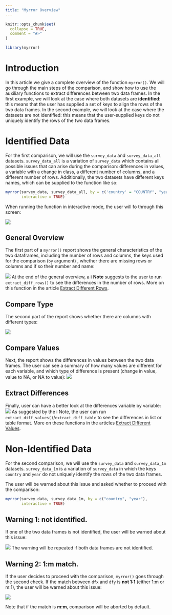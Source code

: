 ```yaml
---
title: "Myrror Overview"
---
```


```r
knitr::opts_chunk$set(
  collapse = TRUE,
  comment = "#>"
)
```

```r
library(myrror)
```

# Introduction

In this article we give a complete overview of the function `myrror()`. We will go through the main steps of the comparison, and show how to use the auxiliary functions to extract differences between two data frames. In the first example, we will look at the case where both datasets are **identified**: this means that the user has supplied a set of keys to align the rows of the two data frames. In the second example, we will look at the case where the datasets are not identified: this means that the user-supplied keys do not uniquely identify the rows of the two data frames.

# Identified Data

For the first comparison, we will use the `survey_data` and `survey_data_all` datasets. `survey_data_all` is a variation of `survey_data` which contains all possible issues that can arise during the comparison: differences in values, a variable with a change in class, a different number of columns, and a different number of rows. Additionally, the two datasets have different keys names, which can be supplied to the function like so:

```r
myrror(survey_data, survey_data_all, by = c('country' = "COUNTRY", "year" = "YEAR"),
       interactive = TRUE)

```

When running the function in interactive mode, the user will fo through this screen:

![](images/myrror-survey_all.gif)

## General Overview

The first part of a `myrror()` report shows the general characteristics of the two dataframes, including the number of rows and columns, the keys used for the comparison (`by` argument) , whether there are missing rows or columns and if so their number and name:

![](images/myrror-survey_all-general.png)
At the end of the general overview, a ℹ️ **Note** suggests to the user to run `extract_diff_rows()` to see the differences in the number of rows. More on this function in the article [Extract Different Rows](extract_diff_rows.html).

## Compare Type

The second part of the report shows whether there are columns with different types:

![](images/myrror-survey_all-compare_type.png)

## Compare Values

Next, the report shows the differences in values between the two data frames. The user can see a summary of how many values are different for each variable, and which type of difference is present (change in value, value to NA, or NA to value):
![](images/myrror-survey_all-compare_values.png)

## Extract Differences

Finally, user can have a better look at the differences variable by variable:
![](images/myrror-survey_all-extract.png)
As suggested by the ℹ️ Note, the user can run `extract_diff_values()`/`extract_diff_table` to see the differences in list or table format. More on these functions in the articles [Extract Different Values](extract_diff_values.html).

# Non-Identified Data

For the second comparison, we will use the `survey_data` and `survey_data_1m` datasets. `survey_data_1m` is a variation of `survey_data` in which the keys `country` and `year` do not uniquely identify the rows of the two data frames. 

The user will be warned about this issue and asked whether to proceed with the comparison:

```r
myrror(survey_data, survey_data_1m, by = c("country", "year"),
       interactive = TRUE)

```

## Warning 1: not identified.

If one of the two data frames is not identified, the user will be warned about this issue:

![](images/myrror-warning_1.png)
The warning will be repeated if both data frames are not identified.

## Warning 2: 1:m match.

If the user decides to proceed with the comparison, `myrror()` goes through the second check.
If the match between `dfx` and `dfy` is **not 1:1** (either 1:m or m:1), the user will be warned about this issue:

![](images/myrror-warning_2.png)


Note that if the match is **m:m**, comparison will be aborted by default. 



